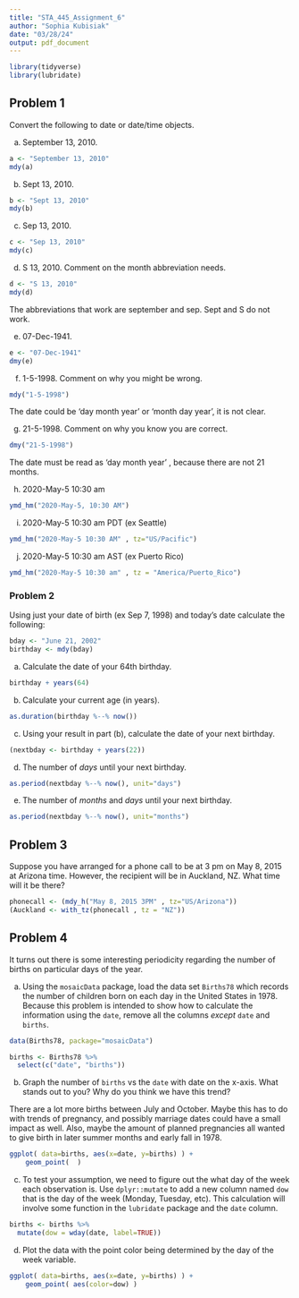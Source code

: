 ```yaml
---
title: "STA_445_Assignment_6"
author: "Sophia Kubisiak"
date: "03/28/24"
output: pdf_document
---
```


```r
library(tidyverse)
library(lubridate)
```

## Problem 1
Convert the following to date or date/time objects.

a. September 13, 2010.
```r
a <- "September 13, 2010"
mdy(a)
```

b. Sept 13, 2010.
```r
b <- "Sept 13, 2010"
mdy(b)
```

c. Sep 13, 2010.
```r
c <- "Sep 13, 2010"
mdy(c)
```

d. S 13, 2010. Comment on the month abbreviation needs.
```r
d <- "S 13, 2010"
mdy(d)
```
The abbreviations that work are september and sep. Sept and S do not work. 

e. 07-Dec-1941.
```r
e <- "07-Dec-1941"
dmy(e)
```

f. 1-5-1998. Comment on why you might be wrong.
```r
mdy("1-5-1998")
```
The date could be 'day month year' or 'month day year', it is not clear.   

g. 21-5-1998. Comment on why you know you are correct.
```r
dmy("21-5-1998")
```
The date must be read as 'day month year' , because there are not 21 months. 

h. 2020-May-5 10:30 am
```r
ymd_hm("2020-May-5, 10:30 AM")
```

i. 2020-May-5 10:30 am PDT (ex Seattle)
```r
ymd_hm("2020-May-5 10:30 AM" , tz="US/Pacific")
```

j. 2020-May-5 10:30 am AST (ex Puerto Rico)
```r
ymd_hm("2020-May-5 10:30 am" , tz = "America/Puerto_Rico")
```


### Problem 2

Using just your date of birth (ex Sep 7, 1998) and today's date calculate the following:
```r
bday <- "June 21, 2002"
birthday <- mdy(bday)
```

a. Calculate the date of your 64th birthday.
```r
birthday + years(64)
```

b. Calculate your current age (in years). 
```r
as.duration(birthday %--% now())
```

c. Using your result in part (b), calculate the date of your next birthday.
```r
(nextbday <- birthday + years(22))
```

d. The number of _days_ until your next birthday.
```r
as.period(nextbday %--% now(), unit="days")
```

e. The number of _months_ and _days_ until your next birthday.
```r
as.period(nextbday %--% now(), unit="months")
```


## Problem 3

Suppose you have arranged for a phone call to be at 3 pm on May 8, 2015 at Arizona time. However, the recipient will be in Auckland, NZ. What time will it be there? 
```r
phonecall <- (mdy_h("May 8, 2015 3PM" , tz="US/Arizona"))
(Auckland <- with_tz(phonecall , tz = "NZ"))
```

## Problem 4

It turns out there is some interesting periodicity regarding the number of births on particular days of the year.

a. Using the `mosaicData` package, load the data set `Births78` which records the number of children born on each day in the United States in 1978. Because this problem is intended to show how to calculate the information using the `date`, remove all the columns *except* `date` and `births`. 

```r
data(Births78, package="mosaicData")

births <- Births78 %>%
  select(c("date", "births"))
```

b. Graph the number of `births` vs the `date` with date on the x-axis. What stands out to you? Why do you think we have this trend?

  There are a lot more births between July and October. Maybe this has to do with trends of pregnancy, and possibly marriage dates could have a small impact as well. Also, maybe the amount of planned pregnancies all wanted to give birth in later summer months and early fall in 1978.    
```r
ggplot( data=births, aes(x=date, y=births) ) +  
    geom_point(  ) 
```
c. To test your assumption, we need to figure out the what day of the week each observation is. Use `dplyr::mutate` to add a new column named `dow` that is the day of the week (Monday, Tuesday, etc). This calculation will involve some function in the `lubridate` package and the `date` column.
```r
births <- births %>%
  mutate(dow = wday(date, label=TRUE))
```

d. Plot the data with the point color being determined by the day of the week variable.
```r
ggplot( data=births, aes(x=date, y=births) ) +  
    geom_point( aes(color=dow) ) 
```










